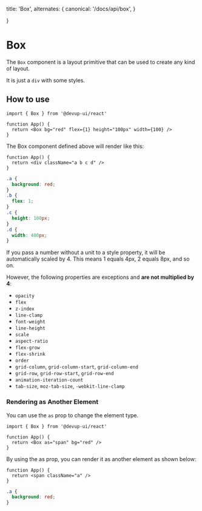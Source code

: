   title: 'Box',
  alternates: {
      canonical: '/docs/api/box',
  }

}

# Box

The `Box` component is a layout primitive that can be used to create any kind of layout.

It is just a `div` with some styles.

## How to use

```tsx
import { Box } from '@devup-ui/react'

function App() {
  return <Box bg="red" flex={1} height="100px" width={100} />
}
```

The Box component defined above will render like this:

```tsx
function App() {
  return <div className="a b c d" />
}
```

```css
.a {
  background: red;
}
.b {
  flex: 1;
}
.c {
  height: 100px;
}
.d {
  width: 400px;
}
```

If you pass a number without a unit to a style property, it will be automatically scaled by 4.
This means 1 equals 4px, 2 equals 8px, and so on.

However, the following properties are exceptions and **are not multiplied by 4**:

- `opacity`
- `flex`
- `z-index`
- `line-clamp`
- `font-weight`
- `line-height`
- `scale`
- `aspect-ratio`
- `flex-grow`
- `flex-shrink`
- `order`
- `grid-column`, `grid-column-start`, `grid-column-end`
- `grid-row`, `grid-row-start`, `grid-row-end`
- `animation-iteration-count`
- `tab-size`, `moz-tab-size`, `-webkit-line-clamp`

### Rendering as Another Element

You can use the `as` prop to change the element type.

```tsx
import { Box } from '@devup-ui/react'

function App() {
  return <Box as="span" bg="red" />
}
```

By using the as prop, you can render it as another element as shown below:

```tsx
function App() {
  return <span className="a" />
}
```

```css
.a {
  background: red;
}
```
